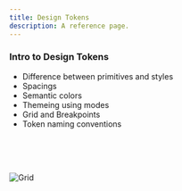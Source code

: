 ```yaml
---
title: Design Tokens
description: A reference page.
---
```


### Intro to Design Tokens

- Difference between primitives and styles
- Spacings
- Semantic colors
- Themeing using modes
- Grid and Breakpoints
- Token naming conventions

<br/>
<br/>
<br/>

![Grid](./images/grid_diagram.jpg)

